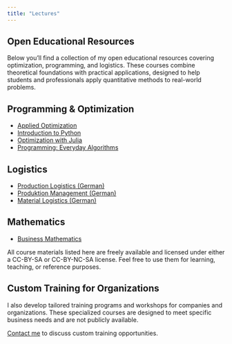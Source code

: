 ```yaml
---
title: "Lectures"
---
```


## Open Educational Resources

Below you'll find a collection of my open educational resources covering optimization, programming, and logistics. These courses combine theoretical foundations with practical applications, designed to help students and professionals apply quantitative methods to real-world problems.

## Programming & Optimization

- [Applied Optimization](https://beyondsimulations.github.io/Applied-Optimization/)
- [Introduction to Python](https://beyondsimulations.github.io/Introduction-to-Python/)
- [Optimization with Julia](https://beyondsimulations.github.io/Optimization-with-Julia/)
- [Programming: Everyday Algorithms](https://beyondsimulations.github.io/Programming-Everyday-Decisions/)

## Logistics

- [Production Logistics (German)](https://beyondsimulations.github.io/Produktionswirtschaft/)
- [Produktion Management (German)](https://beyondsimulations.github.io/Produktionsmanagement/)
- [Material Logistics (German)](https://beyondsimulations.github.io/Materiallogistik/)

## Mathematics

- [Business Mathematics](https://beyondsimulations.github.io/Mathematics/)

All course materials listed here are freely available and licensed under either a CC-BY-SA or CC-BY-NC-SA license. Feel free to use them for learning, teaching, or reference purposes.

## Custom Training for Organizations

I also develop tailored training programs and workshops for companies and organizations. These specialized courses are designed to meet specific business needs and are not publicly available.

[Contact me](mailto:vlcek@beyondsimulations.com) to discuss custom training opportunities.
